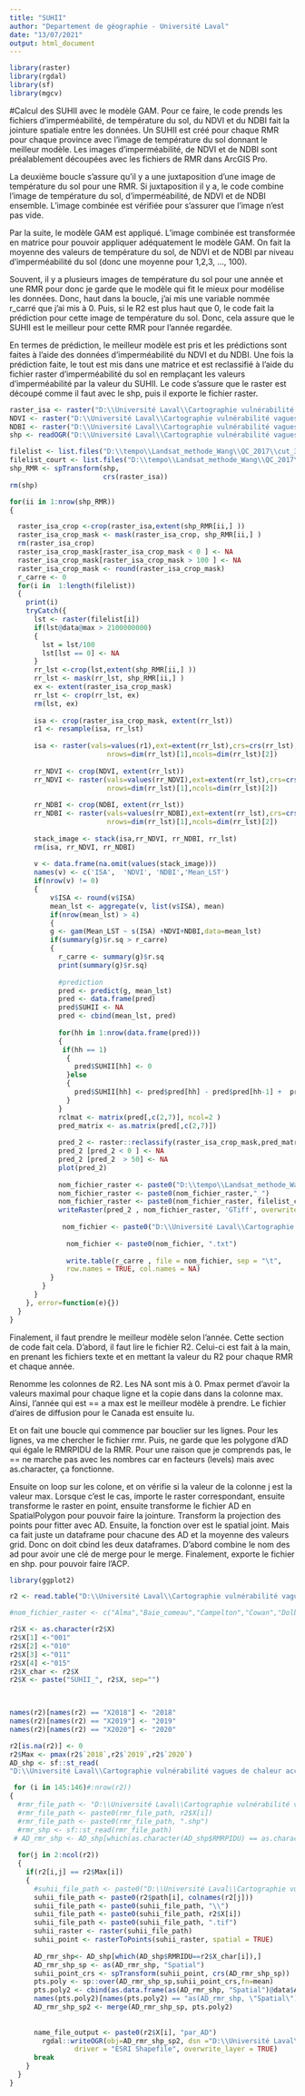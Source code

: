 ```yaml
---
title: "SUHII"
author: "Departement de géographie - Université Laval"
date: "13/07/2021"
output: html_document
---
```


```r
library(raster)
library(rgdal)
library(sf)
library(mgcv)
```

#Calcul des SUHII avec le modèle GAM. 
Pour ce faire, le code prends les fichiers d'imperméabilité, de température du sol, du NDVI et du NDBI fait la jointure spatiale entre les données. Un SUHII est créé pour chaque RMR pour chaque province avec l'image de température du sol donnant le meilleur modèle. Les images d'imperméabilité, de NDVI et de NDBI sont préalablement découpées avec les fichiers de RMR dans ArcGIS Pro.

La deuxième boucle s'assure qu'il y a une juxtaposition d'une image de température du sol pour une RMR. Si juxtaposition il y a, le code combine l'image de température du sol, d'imperméabilité, de NDVI et de NDBI ensemble. L'image combinée est vérifiée pour s'assurer que l'image n'est pas vide. 

Par la suite, le modèle GAM est appliqué. L'image combinée est transformée en matrice pour pouvoir appliquer adéquatement le modèle GAM. On fait la moyenne des valeurs de température du sol, de NDVI et de NDBI par niveau d'imperméabilité du sol (donc une moyenne pour 1,2,3, ..., 100).

Souvent, il y a plusieurs images de température du sol pour une année et une RMR pour donc je garde que le modèle qui fit le mieux pour modélise les données. Donc, haut dans la boucle, j'ai mis une variable nommée r_carré que j'ai mis à 0. Puis, si le R2 est plus haut que 0, le code fait la prédiction pour cette image de température du sol. Donc, cela assure que le SUHII est le meilleur pour cette RMR pour l'année regardée. 

En termes de prédiction, le meilleur modèle est pris et les prédictions sont faites à l'aide des données d'imperméabilité du NDVI et du NDBI. Une fois la prédiction faite, le tout est mis dans une matrice et est reclassifié à l'aide du fichier raster d'imperméabilité du sol en remplaçant les valeurs d'imperméabilité par la valeur du SUHII. Le code s'assure que le raster est découpé comme il faut avec le shp, puis il exporte le fichier raster.
 
```r
raster_isa <- raster("D:\\Université Laval\\Cartographie vulnérabilité vagues de chaleur accamblante - Documents\\General\\Data\\Impermeabilite_des_sols\\QC\\prov_QC_reclass_100_2.tif")
NDVI <- raster("D:\\Université Laval\\Cartographie vulnérabilité vagues de chaleur accamblante - Documents\\General\\Data\\NDVI\\QC_2018\\NDVI_2018.tif")
NDBI <- raster("D:\\Université Laval\\Cartographie vulnérabilité vagues de chaleur accamblante - Documents\\General\\Data\\NDBI\\QC_2018\\NDBI_2018.tif")
shp <- readOGR("D:\\Université Laval\\Cartographie vulnérabilité vagues de chaleur accamblante - Documents\\General\\Data\\Shp_file\\RMR\\RMR_2021\\QC.shp")

filelist <- list.files("D:\\tempo\\Landsat_methode_Wang\\QC_2017\\cut_3", pattern = ".tif", full.names = TRUE)
filelist_court <- list.files("D:\\tempo\\Landsat_methode_Wang\\QC_2017\\cut_3", pattern = ".tif")
shp_RMR <- spTransform(shp,
                       crs(raster_isa))
rm(shp)

for(ii in 1:nrow(shp_RMR))
{

  raster_isa_crop <-crop(raster_isa,extent(shp_RMR[ii,] ))
  raster_isa_crop_mask <- mask(raster_isa_crop, shp_RMR[ii,] )
  rm(raster_isa_crop)
  raster_isa_crop_mask[raster_isa_crop_mask < 0 ] <- NA
  raster_isa_crop_mask[raster_isa_crop_mask > 100 ] <- NA
  raster_isa_crop_mask <- round(raster_isa_crop_mask)
  r_carre <- 0
  for(i in  1:length(filelist))
  {
    print(i)
    tryCatch({
      lst <- raster(filelist[i])
      if(lst@data@max > 2100000000)
      {
        lst = lst/100
        lst[lst == 0] <- NA
      }
      rr_lst <-crop(lst,extent(shp_RMR[ii,] ))
      rr_lst <- mask(rr_lst, shp_RMR[ii,] )
      ex <- extent(raster_isa_crop_mask)
      rr_lst <- crop(rr_lst, ex)
      rm(lst, ex)
        
      isa <- crop(raster_isa_crop_mask, extent(rr_lst))
      r1 <- resample(isa, rr_lst)
      
      isa <- raster(vals=values(r1),ext=extent(rr_lst),crs=crs(rr_lst),
                        nrows=dim(rr_lst)[1],ncols=dim(rr_lst)[2])
      
      rr_NDVI <- crop(NDVI, extent(rr_lst))
      rr_NDVI <- raster(vals=values(rr_NDVI),ext=extent(rr_lst),crs=crs(rr_lst),
                        nrows=dim(rr_lst)[1],ncols=dim(rr_lst)[2])
      
      rr_NDBI <- crop(NDBI, extent(rr_lst))
      rr_NDBI <- raster(vals=values(rr_NDBI),ext=extent(rr_lst),crs=crs(rr_lst),
                        nrows=dim(rr_lst)[1],ncols=dim(rr_lst)[2])
      
      stack_image <- stack(isa,rr_NDVI, rr_NDBI, rr_lst)
      rm(isa, rr_NDVI, rr_NDBI)
      
      v <- data.frame(na.omit(values(stack_image)))
      names(v) <- c('ISA',  'NDVI', 'NDBI','Mean_LST')
      if(nrow(v) != 0)
      {
          v$ISA <- round(v$ISA)
          mean_lst <- aggregate(v, list(v$ISA), mean)
          if(nrow(mean_lst) > 4)
          {
          g <- gam(Mean_LST ~ s(ISA) +NDVI+NDBI,data=mean_lst)
          if(summary(g)$r.sq > r_carre)
          {
            r_carre <- summary(g)$r.sq
            print(summary(g)$r.sq)
            
            #prediction
            pred <- predict(g, mean_lst)
            pred <- data.frame(pred)
            pred$SUHII <- NA
            pred <- cbind(mean_lst, pred)
  
            for(hh in 1:nrow(data.frame(pred)))
            {
             if(hh == 1)
              {
                pred$SUHII[hh] <- 0
              }else
              {
                pred$SUHII[hh] <- pred$pred[hh] - pred$pred[hh-1] +  pred$SUHII[hh-1]
              }
            }
            rclmat <- matrix(pred[,c(2,7)], ncol=2 )
            pred_matrix <- as.matrix(pred[,c(2,7)])
  
            pred_2 <- raster::reclassify(raster_isa_crop_mask,pred_matrix)
            pred_2 [pred_2 < 0 ] <- NA
            pred_2 [pred_2  > 50] <- NA
            plot(pred_2)
            
            nom_fichier_raster <- paste0("D:\\tempo\\Landsat_methode_Wang\\QC_2018\\SUHII2_",shp_RMR@data$RMRIDU[ii]) 
            nom_fichier_raster <- paste0(nom_fichier_raster,"_") 
            nom_fichier_raster <- paste0(nom_fichier_raster, filelist_court[i])
            writeRaster(pred_2 , nom_fichier_raster, 'GTiff', overwrite=TRUE)
            
             nom_fichier <- paste0("D:\\Université Laval\\Cartographie vulnérabilité vagues de chaleur accamblante - Documents\\General\\Data\\SUHII\\Gam_final\\R2_2019\\SUHII_", shp_RMR@data$RMRIDU[ii])
             
              nom_fichier <- paste0(nom_fichier, ".txt")
              
              write.table(r_carre , file = nom_fichier, sep = "\t",
              row.names = TRUE, col.names = NA)
          }
        }
      }
    }, error=function(e){})
  } 
}
```

Finalement, il faut prendre le meilleur modèle selon l'année. Cette section de code fait cela. D'abord, il faut lire le fichier R2. Celui-ci est fait à la main, en prenant les fichiers texte et en mettant la valeur du R2 pour chaque RMR et chaque année. 

Renomme les colonnes de R2. Les NA sont mis à 0. Pmax permet d'avoir la valeurs maximal pour chaque ligne et la copie dans dans la colonne max. Ainsi, l'année qui est == a max est le meilleur modèle à prendre. Le fichier d'aires de diffusion pour le Canada est ensuite lu.

Et on fait une boucle qui commence par bouclier sur les lignes. Pour les lignes, va me chercher le fichier rmr. Puis, ne garde que les polygone d'AD qui égale le RMRPIDU de la RMR. Pour une raison que je comprends pas, le == ne marche pas avec les nombres car en facteurs (levels) mais avec as.character, ça fonctionne.

Ensuite on loop sur les colone, et on vérifie si la valeur de la colonne j est la valeur max. Lorsque c'est le cas, importe le raster correspondant, ensuite transforme le raster en point, ensuite transforme le fichier AD en SpatialPolygon pour pouvoir faire la jointure. Transform la projection des points pour fitter avec AD. Ensuite, la fonction over est le spatial joint. Mais ca fait juste un dataframe pour chacune des AD et la moyenne des valeurs grid. Donc on doit cbind les deux dataframes. D'abord combine le nom des ad pour avoir une clé de merge pour le merge. Finalement, exporte le fichier en shp. pour pouvoir faire l'ACP. 

```r
library(ggplot2)

r2 <- read.table("D:\\Université Laval\\Cartographie vulnérabilité vagues de chaleur accamblante - Documents\\General\\Data\\SUHII\\Gam_final\\R2_gam_2018_2020.csv", sep =";", header = TRUE)

#nom_fichier_raster <- c("Alma","Baie_comeau","Campelton","Cowan","Dolbeau","Drummond","Gatineau","Granby","Hawk","Joliette","Lachute","Matane","MTL","QC","RDL","Rimouski","Rouyn","Sag","Saint_hyacinthe","Sainte_George","Sainte_Marie","Salab","Sept_iles","Shawi","Sherby","Sorel","Thetford","TR","Valdor","Victo")

r2$X <- as.character(r2$X)
r2$X[1] <-"001" 
r2$X[2] <-"010"
r2$X[3] <-"011"
r2$X[4] <-"015" 
r2$X_char <- r2$X
r2$X <- paste("SUHII_", r2$X, sep="") 
  


names(r2)[names(r2) == "X2018"] <- "2018"
names(r2)[names(r2) == "X2019"] <- "2019"
names(r2)[names(r2) == "X2020"] <- "2020"

r2[is.na(r2)] <- 0
r2$Max <- pmax(r2$`2018`,r2$`2019`,r2$`2020`)
AD_shp <- sf::st_read(
"D:\\Université Laval\\Cartographie vulnérabilité vagues de chaleur accamblante - Documents\\General\\Data\\Shp_file\\AD\\lad_000b21a_f\\AB\\AD_RMR_SpatialJoin.shp") 

 for (i in 145:146)#:nrow(r2))
{
  #rmr_file_path <- "D:\\Université Laval\\Cartographie vulnérabilité vagues de chaleur accamblante - Documents\\General\\Data\\Shp_file\\RMR\\31923\\rmr_decoup\\" 
  #rmr_file_path <- paste0(rmr_file_path, r2$X[i])
  #rmr_file_path <- paste0(rmr_file_path, ".shp")
  #rmr_shp <- sf::st_read(rmr_file_path)
 # AD_rmr_shp <- AD_shp[which(as.character(AD_shp$RMRPIDU) == as.character(rmr_shp$RMRPIDU)), ]
  
  for(j in 2:ncol(r2))
  {
    if(r2[i,j] == r2$Max[i])
    {
      #suhii_file_path <- paste0("D:\\Université Laval\\Cartographie vulnérabilité vagues de chaleur accamblante - Documents\\General\\Data\\SUHII\\Gam_final\\Raster_", colnames(r2[j]))
      suhii_file_path <- paste0(r2$path[i], colnames(r2[j]))
      suhii_file_path <- paste0(suhii_file_path, "\\")
      suhii_file_path <- paste0(suhii_file_path, r2$X[i])
      suhii_file_path <- paste0(suhii_file_path, ".tif")
      suhii_raster <- raster(suhii_file_path)
      suhii_point <- rasterToPoints(suhii_raster, spatial = TRUE)
      
      AD_rmr_shp<- AD_shp[which(AD_shp$RMRIDU==r2$X_char[i]),]
      AD_rmr_shp_sp <- as(AD_rmr_shp, "Spatial")
      suhii_point_crs <- spTransform(suhii_point, crs(AD_rmr_shp_sp))
      pts.poly <- sp::over(AD_rmr_shp_sp,suhii_point_crs,fn=mean)
      pts.poly2 <- cbind(as.data.frame(as(AD_rmr_shp, "Spatial")@data$ADIDU), pts.poly)
      names(pts.poly2)[names(pts.poly2) == "as(AD_rmr_shp, \"Spatial\")@data$ADIDU"] <- "ADIDU"
      AD_rmr_shp_sp2 <- merge(AD_rmr_shp_sp, pts.poly2)
      
  
      name_file_output <- paste0(r2$X[i], "par_AD")
        rgdal::writeOGR(obj=AD_rmr_shp_sp2, dsn ="D:\\Université Laval\\Cartographie vulnérabilité vagues de chaleur accamblante - Documents\\General\\Data\\SUHII\\Gam_final\\AD_RMR_SUHII", layer =  name_file_output,
                driver = "ESRI Shapefile", overwrite_layer = TRUE) 
      break
    }
  }
}



```

